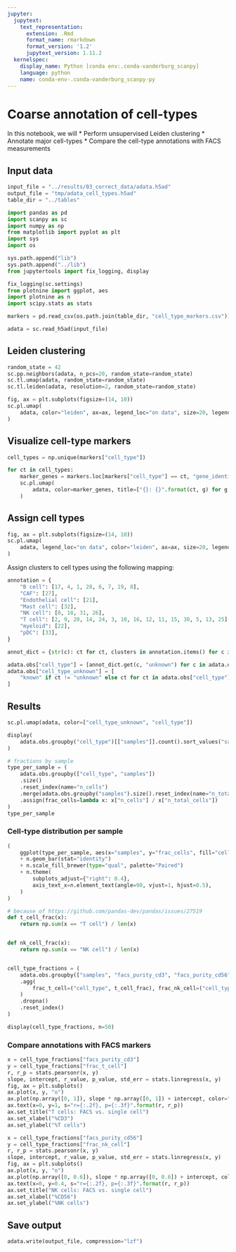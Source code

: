 ```yaml
---
jupyter:
  jupytext:
    text_representation:
      extension: .Rmd
      format_name: rmarkdown
      format_version: '1.2'
      jupytext_version: 1.11.2
  kernelspec:
    display_name: Python [conda env:.conda-vanderburg_scanpy]
    language: python
    name: conda-env-.conda-vanderburg_scanpy-py
---
```


# Coarse annotation of cell-types

In this notebook, we will
 * Perform unsupervised Leiden clustering
 * Annotate major cell-types
 * Compare the cell-type annotations with FACS measurements


## Input data

```python
input_file = "../results/03_correct_data/adata.h5ad"
output_file = "tmp/adata_cell_types.h5ad"
table_dir = "../tables"
```


```python
import pandas as pd
import scanpy as sc
import numpy as np
from matplotlib import pyplot as plt
import sys
import os

sys.path.append("lib")
sys.path.append("../lib")
from jupytertools import fix_logging, display

fix_logging(sc.settings)
from plotnine import ggplot, aes
import plotnine as n
import scipy.stats as stats
```


```python
markers = pd.read_csv(os.path.join(table_dir, "cell_type_markers.csv"))
```

```python
adata = sc.read_h5ad(input_file)
```

## Leiden clustering

```python
random_state = 42
sc.pp.neighbors(adata, n_pcs=20, random_state=random_state)
sc.tl.umap(adata, random_state=random_state)
sc.tl.leiden(adata, resolution=2, random_state=random_state)
```

```python
fig, ax = plt.subplots(figsize=(14, 10))
sc.pl.umap(
    adata, color="leiden", ax=ax, legend_loc="on data", size=20, legend_fontoutline=3
)
```

## Visualize cell-type markers

```python
cell_types = np.unique(markers["cell_type"])
```

```python
for ct in cell_types:
    marker_genes = markers.loc[markers["cell_type"] == ct, "gene_identifier"]
    sc.pl.umap(
        adata, color=marker_genes, title=["{}: {}".format(ct, g) for g in marker_genes]
    )
```

## Assign cell types
```python
fig, ax = plt.subplots(figsize=(14, 10))
sc.pl.umap(
    adata, legend_loc="on data", color="leiden", ax=ax, size=20, legend_fontoutline=3
)
```

Assign clusters to cell types using the following mapping:

```python
annotation = {
    "B cell": [17, 4, 1, 28, 6, 7, 19, 8],
    "CAF": [27],
    "Endothelial cell": [21],
    "Mast cell": [32],
    "NK cell": [0, 18, 31, 26],
    "T cell": [2, 9, 20, 14, 24, 3, 10, 16, 12, 11, 15, 30, 5, 13, 25],
    "myeloid": [22],
    "pDC": [33],
}
```


```python
annot_dict = {str(c): ct for ct, clusters in annotation.items() for c in clusters}
```

```python
adata.obs["cell_type"] = [annot_dict.get(c, "unknown") for c in adata.obs["leiden"]]
adata.obs["cell_type_unknown"] = [
    "known" if ct != "unknown" else ct for ct in adata.obs["cell_type"]
]
```

## Results

```python
sc.pl.umap(adata, color=["cell_type_unknown", "cell_type"])
```

```python
display(
    adata.obs.groupby("cell_type")[["samples"]].count().sort_values("samples"), n=50
)
```

```python
# fractions by sample
type_per_sample = (
    adata.obs.groupby(["cell_type", "samples"])
    .size()
    .reset_index(name="n_cells")
    .merge(adata.obs.groupby("samples").size().reset_index(name="n_total_cells"))
    .assign(frac_cells=lambda x: x["n_cells"] / x["n_total_cells"])
)
type_per_sample
```

### Cell-type distribution per sample
```python
(
    ggplot(type_per_sample, aes(x="samples", y="frac_cells", fill="cell_type"))
    + n.geom_bar(stat="identity")
    + n.scale_fill_brewer(type="qual", palette="Paired")
    + n.theme(
        subplots_adjust={"right": 0.4},
        axis_text_x=n.element_text(angle=90, vjust=1, hjust=0.5),
    )
)
```

```python
# because of https://github.com/pandas-dev/pandas/issues/27519
def t_cell_frac(x):
    return np.sum(x == "T cell") / len(x)


def nk_cell_frac(x):
    return np.sum(x == "NK cell") / len(x)


cell_type_fractions = (
    adata.obs.groupby(["samples", "facs_purity_cd3", "facs_purity_cd56"])
    .agg(
        frac_t_cell=("cell_type", t_cell_frac), frac_nk_cell=("cell_type", nk_cell_frac)
    )
    .dropna()
    .reset_index()
)
```

```python
display(cell_type_fractions, n=50)
```

### Compare annotations with FACS markers


```python
x = cell_type_fractions["facs_purity_cd3"]
y = cell_type_fractions["frac_t_cell"]
r, r_p = stats.pearsonr(x, y)
slope, intercept, r_value, p_value, std_err = stats.linregress(x, y)
fig, ax = plt.subplots()
ax.plot(x, y, "o")
ax.plot(np.array([0, 1]), slope * np.array([0, 1]) + intercept, color="black")
ax.text(x=0, y=1, s="r={:.2f}, p={:.3f}".format(r, r_p))
ax.set_title("T cells: FACS vs. single cell")
ax.set_xlabel("%CD3")
ax.set_ylabel("%T cells")
```

```python
x = cell_type_fractions["facs_purity_cd56"]
y = cell_type_fractions["frac_nk_cell"]
r, r_p = stats.pearsonr(x, y)
slope, intercept, r_value, p_value, std_err = stats.linregress(x, y)
fig, ax = plt.subplots()
ax.plot(x, y, "o")
ax.plot(np.array([0, 0.6]), slope * np.array([0, 0.6]) + intercept, color="black")
ax.text(x=0, y=0.4, s="r={:.2f}, p={:.3f}".format(r, r_p))
ax.set_title("NK cells: FACS vs. single cell")
ax.set_xlabel("%CD56")
ax.set_ylabel("%NK cells")
```

## Save output

```python
adata.write(output_file, compression="lzf")
```
